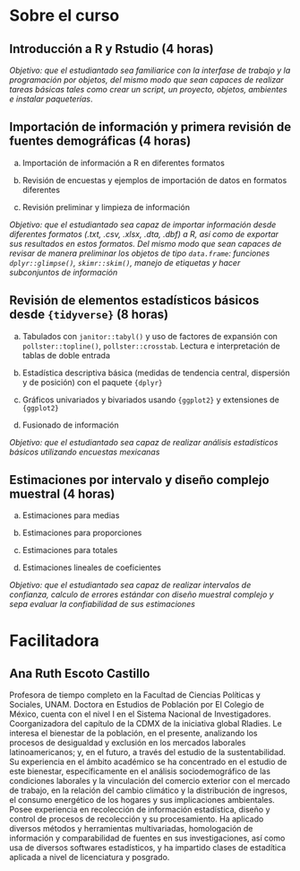 # Sobre el curso {.unnumbered}

## Introducción a R y Rstudio (4 horas)

*Objetivo: que el estudiantado sea familiarice con la interfase de trabajo y la programación por objetos, del mismo modo que sean capaces de realizar tareas básicas tales como crear un script, un proyecto, objetos, ambientes e instalar paqueterías*.

## Importación de información y primera revisión de fuentes demográficas (4 horas)

a.  Importación de información a R en diferentes formatos

b.  Revisión de encuestas y ejemplos de importación de datos en formatos diferentes

c.  Revisión preliminar y limpieza de información

*Objetivo: que el estudiantado sea capaz de importar información desde diferentes formatos (.txt, .csv, .xlsx, .dta, .dbf) a R, así como de exportar sus resultados en estos formatos. Del mismo modo que sean capaces de revisar de manera preliminar los objetos de tipo `data.frame`: funciones `dplyr::glimpse()`, `skimr::skim()`, manejo de etiquetas y hacer subconjuntos de información*

## Revisión de elementos estadísticos básicos desde `{tidyverse}` (8 horas)

a.  Tabulados con `janitor::tabyl()` y uso de factores de expansión con `pollster::topline()`, `pollster::crosstab`. Lectura e interpretación de tablas de doble entrada

b.  Estadística descriptiva básica (medidas de tendencia central, dispersión y de posición) con el paquete `{dplyr}`

c.  Gráficos univariados y bivariados usando `{ggplot2}` y extensiones de `{ggplot2}`

d.  Fusionado de información

*Objetivo: que el estudiantado sea capaz de realizar análisis estadísticos básicos utilizando encuestas mexicanas*

## Estimaciones por intervalo y diseño complejo muestral (4 horas)

a.  Estimaciones para medias

b.  Estimaciones para proporciones

c.  Estimaciones para totales

d.  Estimaciones lineales de coeficientes

*Objetivo: que el estudiantado sea capaz de realizar intervalos de confianza, calculo de errores estándar con diseño muestral complejo y sepa evaluar la confiabilidad de sus estimaciones*

# Facilitadora {.unnumbered}

## Ana Ruth Escoto Castillo

Profesora de tiempo completo en la Facultad de Ciencias Políticas y Sociales, UNAM. Doctora en Estudios de Población por El Colegio de México, cuenta con el nivel I en el Sistema Nacional de Investigadores. Coorganizadora del capítulo de la CDMX de la iniciativa global Rladies. Le interesa el bienestar de la población, en el presente, analizando los procesos de desigualdad y exclusión en los mercados laborales latinoamericanos; y, en el futuro, a través del estudio de la sustentabilidad. Su experiencia en el ámbito académico se ha concentrado en el estudio de este bienestar, específicamente en el análisis sociodemográfico de las condiciones laborales y la vinculación del comercio exterior con el mercado de trabajo, en la relación del cambio climático y la distribución de ingresos, el consumo energético de los hogares y sus implicaciones ambientales. Posee experiencia en recolección de información estadística, diseño y control de procesos de recolección y su procesamiento. Ha aplicado diversos métodos y herramientas multivariadas, homologación de información y comparabilidad de fuentes en sus investigaciones, así como usa de diversos softwares estadísticos, y ha impartido clases de estadítica aplicada a nivel de licenciatura y posgrado.
